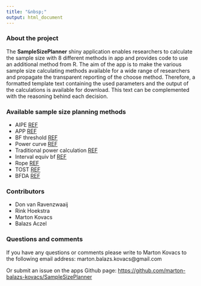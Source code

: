```yaml
---
title: "&nbsp;"
output: html_document
---
```


### About the project

The __SampleSizePlanner__ shiny application enables researchers to calculate the sample size with 8 different methods in app and provides code to use an additional method from R. The aim of the app is to make the various sample size calculating methods available for a wide range of researchers and propagate the transparent reporting of the choose method. Therefore, a formatted template text containing the used parameters and the output of the calculations is available for download. This text can be complemented with the reasoning behind each decision.

### Available sample size planning methods
- AIPE [REF](link)
- APP [REF](link)
- BF threshold [REF](link)
- Power curve [REF](link)
- Traditional power calculation [REF](link)
- Interval equiv bf [REF](link)
- Rope [REF](link)
- TOST [REF](link)
- BFDA [REF](link)

### Contributors
- Don van Ravenzwaaij
- Rink Hoekstra
- Marton Kovacs
- Balazs Aczel

### Questions and comments

If you have any questions or comments please write to Marton Kovacs to the following email address: marton.balazs.kovacs@gmail.com

Or submit an issue on the apps Github page: [https://github.com/marton-balazs-kovacs/SampleSizePlanner](https://github.com/marton-balazs-kovacs/SampleSizePlanner)
